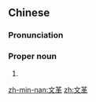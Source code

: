 ==Chinese==
{{zh-forms}}

===Pronunciation===
{{zh-pron
|m=wéngé
|cat=pn
}}

===Proper noun===
{{zh-proper noun}}

# {{abbreviation of|文化大革命|lang=zh}}

[[zh-min-nan:文革]]
[[zh:文革]]